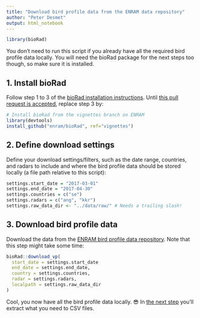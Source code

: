 ```yaml
---
title: "Download bird profile data from the ENRAM data repository"
author: "Peter Desmet"
output: html_notebook
---
```


```r
library(bioRad)
```

You don't need to run this script if you already have all the required bird profile data locally. You will need the bioRad package for the next steps too though, so make sure it is installed.

## 1. Install bioRad

Follow step 1 to 3 of the [bioRad installation instructions](https://github.com/adokter/bioRad#installation). Until [this pull request is accepted](https://github.com/adokter/bioRad/pull/32), replace step 3 by:

```r
# Install bioRad from the vignettes branch on ENRAM
library(devtools)
install_github("enram/bioRad", ref="vignettes")
```

## 2. Define download settings

Define your download settings/filters, such as the date range, countries, and radars to include and where the bird profile data should be stored locally (a file path relative to this script):

```r
settings.start_date = "2017-03-01"
settings.end_date = "2017-04-30"
settings.countries = c("se")
settings.radars = c("ang", "kkr")
settings.raw_data_dir <- "../data/raw/" # Needs a trailing slash!
```

## 3. Download bird profile data

Download the data from the [ENRAM bird profile data repository](http://enram.github.io/data-repository). Note that this step might take some time:

```r
bioRad::download_vp(
  start_date = settings.start_date
  end_date = settings.end_date,
  country = settings.countries,
  radar = settings.radars,
  localpath = settings.raw_data_dir
)
```

Cool, you now have all the bird profile data locally. 😎 In [the next step](2_vp_to_csv.Rmd) you'll extract what you need to CSV files.
